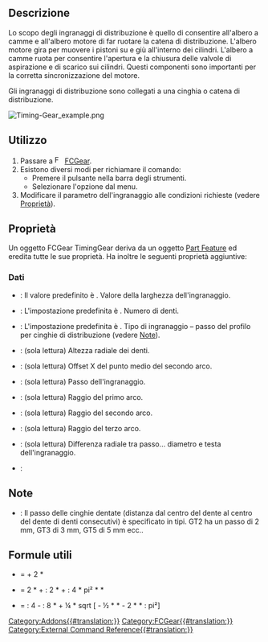 <languages/>

{{Docnav/it
|[[FCGear_WormGear/it|Vite senza fine]] 
|[[FCGear_LanternGear/it|Ingranaggio a lanterna]] 
|[[FCGear_Workbench/it|FCGear]]
|IconL=FCGear_WormGear.svg
|IconR=FCGear_LanternGear.svg
|IconC=FCGear_workbench_icon.svg
}}

{{GuiCommand/it
|Name=FCGear TimingGear
|Name/it=Puleggia per cinghia dentata
|MenuLocation=Gear → Timing Gear
|Workbenches=[[FCGear_Workbench/it|FCGear]]
|Shortcut=None
|Version=v0.16
|SeeAlso=
}}

<span id="Description"></span>
==Descrizione==

Lo scopo degli ingranaggi di distribuzione è quello di consentire all'albero a camme e all'albero motore di far ruotare la catena di distribuzione. L'albero motore gira per muovere i pistoni su e giù all'interno dei cilindri. L'albero a camme ruota per consentire l'apertura e la chiusura delle valvole di aspirazione e di scarico sui cilindri. Questi componenti sono importanti per la corretta sincronizzazione del motore.

Gli ingranaggi di distribuzione sono collegati a una cinghia o catena di distribuzione.

[[File:Timing-Gear_example.png]]
{{Caption|Sopra: puleggia per cinghia dentata}}

<span id="Usage"></span>
==Utilizzo==

# Passare a [[Image:FCGear_workbench_icon.svg|16px]] [[FCGear_Workbench/it|FCGear]].
# Esistono diversi modi per richiamare il comando:
#* Premere il pulsante {{Button|[[File:FCGear_TimingGear.svg|16px]] [[FCGear_TimingGear/it|Timing Gear]]}} nella barra degli strumenti.
#* Selezionare l'opzione {{MenuCommand|Gear → [[File:FCGear_TimingGear.svg|16px]] Timing Gear}} dal menu.
# Modificare il parametro dell'ingranaggio alle condizioni richieste (vedere [[#Proprietà|Proprietà]]).

<span id="Properties"></span>
==Proprietà==

Un oggetto FCGear TimingGear deriva da un oggetto [[Part_Feature/it|Part Feature]] ed eredita tutte le sue proprietà. Ha inoltre le seguenti proprietà aggiuntive:

<span id="Data"></span>
===Dati===

{{Properties_Title|base}}

* {{PropertyData|height|Length}}: Il valore predefinito è {{Value|5 mm}}. Valore della larghezza dell'ingranaggio.
* {{PropertyData|teeth|Integer}}: L'impostazione predefinita è {{Value|15}}. Numero di denti.
* {{PropertyData|type|Enumeration}}: L'impostazione predefinita è {{Value|gt2}}. Tipo di ingranaggio – passo del profilo per cinghie di distribuzione (vedere [[#Note|Note]]).

{{Properties_Title|computed}}

* {{PropertyData|h|Length}}: (sola lettura) Altezza radiale dei denti.
* {{PropertyData|offset|Length}}: (sola lettura) Offset X del punto medio del secondo arco.
* {{PropertyData|pitch|Length}}: (sola lettura) Passo dell'ingranaggio.
* {{PropertyData|r0|Length}}: (sola lettura) Raggio del primo arco.
* {{PropertyData|r1|Length}}: (sola lettura) Raggio del secondo arco.
* {{PropertyData|rs|Length}}: (sola lettura) Raggio del terzo arco.
* {{PropertyData|u|Length}}: (sola lettura) Differenza radiale tra passo… diametro e testa dell'ingranaggio.

{{Properties_Title|version}}

* {{PropertyData|version|String}}:

<span id="Notes"></span>
==Note==

* {{Emphasis|type}}: Il passo delle cinghie dentate (distanza dal centro del dente al centro del dente di denti consecutivi) è specificato in tipi. GT2 ha un passo di 2 mm, GT3 di 3 mm, GT5 di 5 mm ecc..

<span id="Useful_formulas"></span>
==Formule utili==

*{{Emphasis|addendum diameter}} = {{Emphasis|pitch diameter}} + 2 * {{Emphasis|module}}
*{{Emphasis|belt length}} = 2 * {{Emphasis|axle base}} + {{Emphasis|belt tooth pitch}} : 2 * {{Emphasis|(teeth 1 + 2)}} + {{Emphasis|belt tooth pitch²}} : 4 * pi² * {{Emphasis|axle base}} * {{Emphasis|(teeth 1 - 2)²}}
*{{Emphasis|axle base}} = {{Emphasis|belt length}} : 4 - {{Emphasis|belt tooth pitch}} : 8 * {{Emphasis|(teeth 1+2)}} + ¼ * sqrt [{{Emphasis|belt length}} - ½ * {{Emphasis|belt tooth pitch}} * {{Emphasis|(teeth 1+2)²}} - 2 * {{Emphasis|belt tooth pitch²}} * {{Emphasis|(teeth 1+2)²}} : pi²]


{{Docnav/it
|[[FCGear_WormGear/it|Vite senza fine]] 
|[[FCGear_LanternGear/it|Ingranaggio a lanterna]] 
|[[FCGear_Workbench/it|FCGear]]
|IconL=FCGear_WormGear.svg
|IconR=FCGear_LanternGear.svg
|IconC=FCGear_workbench_icon.svg
}}

[[Category:Addons{{#translation:}}]]
[[Category:FCGear{{#translation:}}]]
[[Category:External Command Reference{{#translation:}}]]